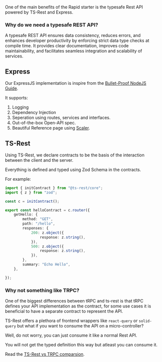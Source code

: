 One of the main benefits of the Rapid starter is the typesafe Rest API powered by TS-Rest and Express.

### Why do we need a typesafe REST API?
A typesafe REST API ensures data consistency, reduces errors, and enhances developer productivity by enforcing strict data type checks at compile time. It provides clear documentation, improves code maintainability, and facilitates seamless integration and scalability of services.


## Express
Our ExpressJS implementation is inspire from the [Bullet-Proof NodeJS Guide](https://github.com/santiq/bulletproof-nodejs).

It supports:

1. Logging
2. Dependency Injection
3. Seperation using routes, services and interfaces.
4. Out-of-the-box Open-API spec.
5. Beautiful Reference page using [Scaler](https://github.com/scalar/scalar).

## TS-Rest

Using TS-Rest, we declare contracts to be the basis of the interaction between the client and the server.

Everything is defined and typed using Zod Schema in the contracts.

For example:

```typescript
import { initContract } from "@ts-rest/core";
import { z } from "zod";

const c = initContract();

export const helloContract = c.router({
    getHello: {
        method: "GET",
        path: "/hello",
        responses: {
            200: z.object({
                response: z.string(),
            }),
            500: z.object({
                response: z.string(),
            }),
        },
        summary: "Echo Hello",
    },

});
```

### Why not something like TRPC?
One of the biggest differences between tRPC and ts-rest is that tRPC defines your API implementation as the contract, for some use cases it is beneficial to have a separate contract to represent the API.


TS-Rest offers a plethora of frontend wrappers like `react-query` or `solid-query` but what if you want to consume the API on a micro-controller?

Well, do not worry, you can just consume it like a normal Rest API.

<Warning>You will not get the typed definition this way but atleast you can consume it.</Warning>

Read the [TS-Rest vs TRPC comparsion](https://ts-rest.com/docs/comparisons/rpc-comparison).